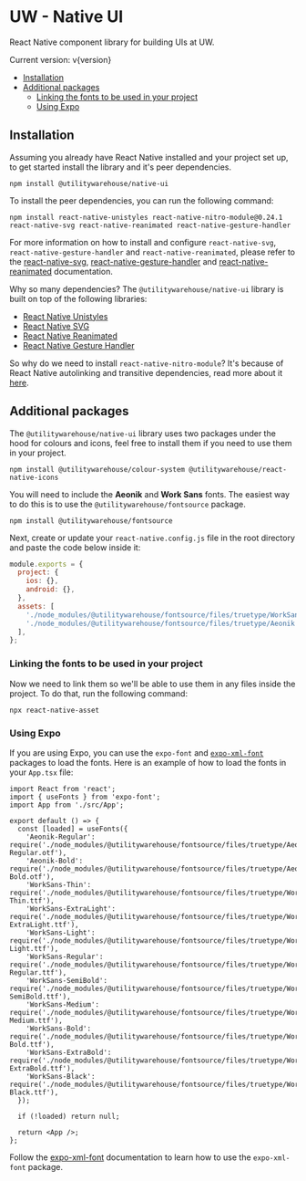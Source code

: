 
<Meta title="Introduction" />
<BackToTopButton />
<Box alignItems='center'>
<DynamicImage
  width={500}
  height="auto"
  alt="UW Design Systems - Native UI"
  title="UW - Native UI"
  darkSrc={imgDark}
  lightSrc={img}
/>

# UW - Native UI

React Native component library for building UIs at UW.

</Box>

Current version: v{version}

- [Installation](#installation)
- [Additional packages](#additional-packages)
  - [Linking the fonts to be used in your project](#linking-the-fonts-to-be-used-in-your-project)
  - [Using Expo](#using-expo)

## Installation

Assuming you already have React Native installed and your project set up, to get started install the library and it's peer dependencies.

```console
npm install @utilitywarehouse/native-ui
```

To install the peer dependencies, you can run the following command:

```console
npm install react-native-unistyles react-native-nitro-module@0.24.1 react-native-svg react-native-reanimated react-native-gesture-handler
```

For more information on how to install and configure `react-native-svg`, `react-native-gesture-handler` and `react-native-reanimated`,
please refer to the [react-native-svg](https://github.com/software-mansion/react-native-svg?tab=readme-ov-file#installation),
[react-native-gesture-handler](https://docs.swmansion.com/react-native-gesture-handler/docs/) and
[react-native-reanimated](https://docs.swmansion.com/react-native-reanimated/docs/fundamentals/getting-started) documentation.

Why so many dependencies? The `@utilitywarehouse/native-ui` library is built on top of the following libraries:

- [React Native Unistyles](https://www.unistyl.es/)
- [React Native SVG](https://github.com/software-mansion/react-native-svg)
- [React Native Reanimated](https://docs.swmansion.com/react-native-reanimated/)
- [React Native Gesture Handler](https://docs.swmansion.com/react-native-gesture-handler/docs/)

So why do we need to install `react-native-nitro-module`? It's because of React Native autolinking and transitive dependencies,
read more about it [here](https://shift.infinite.red/transitive-dependencies-and-react-native-autolinking-d4d4b7a651cf).

## Additional packages

The `@utilitywarehouse/native-ui` library uses two packages under the hood for colours and icons, feel free to install them if you need to use them in your project.

```console
npm install @utilitywarehouse/colour-system @utilitywarehouse/react-native-icons
```

You will need to include the **Aeonik** and **Work Sans** fonts.
The easiest way to do this is to use the `@utilitywarehouse/fontsource` package.

```console
npm install @utilitywarehouse/fontsource
```

Next, create or update your `react-native.config.js` file in the root directory and paste the code below inside it:

```js
module.exports = {
  project: {
    ios: {},
    android: {},
  },
  assets: [
    './node_modules/@utilitywarehouse/fontsource/files/truetype/WorkSans',
    './node_modules/@utilitywarehouse/fontsource/files/truetype/Aeonik',
  ],
};
```

### Linking the fonts to be used in your project

Now we need to link them so we'll be able to use them in any files inside the project. To do that, run the following command:

```console
npx react-native-asset
```

### Using Expo

If you are using Expo, you can use the `expo-font` and [`expo-xml-font`](https://github.com/Armster15/expo-xml-font) packages to load the fonts.
Here is an example of how to load the fonts in your `App.tsx` file:

```tsx
import React from 'react';
import { useFonts } from 'expo-font';
import App from './src/App';

export default () => {
  const [loaded] = useFonts({
    'Aeonik-Regular': require('./node_modules/@utilitywarehouse/fontsource/files/truetype/Aeonik/Aeonik-Regular.otf'),
    'Aeonik-Bold': require('./node_modules/@utilitywarehouse/fontsource/files/truetype/Aeonik/Aeonik-Bold.otf'),
    'WorkSans-Thin': require('./node_modules/@utilitywarehouse/fontsource/files/truetype/WorkSans/WorkSans-Thin.ttf'),
    'WorkSans-ExtraLight': require('./node_modules/@utilitywarehouse/fontsource/files/truetype/WorkSans/WorkSans-ExtraLight.ttf'),
    'WorkSans-Light': require('./node_modules/@utilitywarehouse/fontsource/files/truetype/WorkSans/WorkSans-Light.ttf'),
    'WorkSans-Regular': require('./node_modules/@utilitywarehouse/fontsource/files/truetype/WorkSans/WorkSans-Regular.ttf'),
    'WorkSans-SemiBold': require('./node_modules/@utilitywarehouse/fontsource/files/truetype/WorkSans/WorkSans-SemiBold.ttf'),
    'WorkSans-Medium': require('./node_modules/@utilitywarehouse/fontsource/files/truetype/WorkSans/WorkSans-Medium.ttf'),
    'WorkSans-Bold': require('./node_modules/@utilitywarehouse/fontsource/files/truetype/WorkSans/WorkSans-Bold.ttf'),
    'WorkSans-ExtraBold': require('./node_modules/@utilitywarehouse/fontsource/files/truetype/WorkSans/WorkSans-ExtraBold.ttf'),
    'WorkSans-Black': require('./node_modules/@utilitywarehouse/fontsource/files/truetype/WorkSans/WorkSans-Black.ttf'),
  });

  if (!loaded) return null;

  return <App />;
};
```

Follow the [expo-xml-font](https://github.com/Armster15/expo-xml-font) documentation to learn how to use the `expo-xml-font` package.

